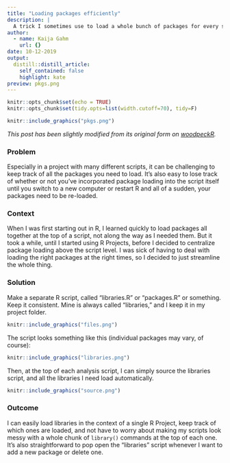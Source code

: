 ```yaml
---
title: "Loading packages efficiently"
description: |
  A trick I sometimes use to load a whole bunch of packages for every script in a project, while saving myself some typing. (Preview image from [towards data science](https://towardsdatascience.com/a-comprehensive-list-of-handy-r-packages-e85dad294b3d))
author:
  - name: Kaija Gahm
    url: {}
date: 10-12-2019
output:
  distill::distill_article:
    self_contained: false
    highlight: kate
preview: pkgs.png
---
```

```r
knitr::opts_chunk$set(echo = TRUE)
knitr::opts_chunk$set(tidy.opts=list(width.cutoff=70), tidy=F)
```

```r
knitr::include_graphics("pkgs.png")
```

*This post has been slightly modified from its original form on [woodpeckR](https://thewoodpeckr.wordpress.com/2019/10/12/loading-packages-efficiently/).*

### Problem

Especially in a project with many different scripts, it can be challenging to keep track of all the packages you need to load. It’s also easy to lose track of whether or not you’ve incorporated package loading into the script itself until you switch to a new computer or restart R and all of a sudden, your packages need to be re-loaded.

### Context

When I was first starting out in R, I learned quickly to load packages all together at the top of a script, not along the way as I needed them. But it took a while, until I started using R Projects, before I decided to centralize package loading above the script level. I was sick of having to deal with loading the right packages at the right times, so I decided to just streamline the whole thing.

### Solution

Make a separate R script, called “libraries.R” or “packages.R” or something. Keep it consistent. Mine is always called “libraries,” and I keep it in my project folder.

```r
knitr::include_graphics("files.png")
```

The script looks something like this (individual packages may vary, of course):

```r
knitr::include_graphics("libraries.png")
```

Then, at the top of each analysis script, I can simply source the libraries script, and all the libraries I need load automatically.

```r
knitr::include_graphics("source.png")
```

### Outcome
I can easily load libraries in the context of a single R Project, keep track of which ones are loaded, and not have to worry about making my scripts look messy with a whole chunk of `library()` commands at the top of each one. It’s also straightforward to pop open the “libraries” script whenever I want to add a new package or delete one.